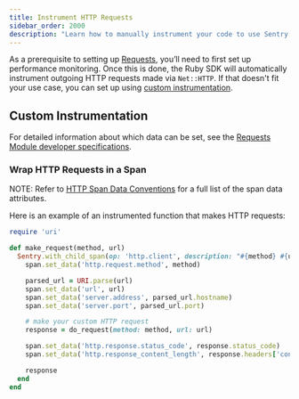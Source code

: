 ```yaml
---
title: Instrument HTTP Requests
sidebar_order: 2000
description: "Learn how to manually instrument your code to use Sentry's Requests module."
---
```


As a prerequisite to setting up [Requests](/product/performance/requests/), you’ll need to first <PlatformLink to='/tracing/'>set up performance monitoring</PlatformLink>. Once this is done, the Ruby SDK will automatically instrument outgoing HTTP requests made via `Net::HTTP`. If that doesn't fit your use case, you can set up using [custom instrumentation](#custom-instrumentation).

## Custom Instrumentation

For detailed information about which data can be set, see the [Requests Module developer specifications](https://develop.sentry.dev/sdk/performance/modules/requests/).

### Wrap HTTP Requests in a Span

NOTE: Refer to [HTTP Span Data Conventions](https://develop.sentry.dev/sdk/performance/span-data-conventions/#http) for a full list of the span data attributes.

Here is an example of an instrumented function that makes HTTP requests:

```ruby
require 'uri'

def make_request(method, url)
  Sentry.with_child_span(op: 'http.client', description: "#{method} #{url}") do |span|
    span.set_data('http.request.method', method)

    parsed_url = URI.parse(url)
    span.set_data('url', url)
    span.set_data('server.address', parsed_url.hostname)
    span.set_data('server.port', parsed_url.port)

    # make your custom HTTP request
    response = do_request(method: method, url: url)

    span.set_data('http.response.status_code', response.status_code)
    span.set_data('http.response_content_length', response.headers['content-length'])

    response
  end
end
```
